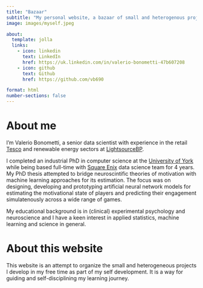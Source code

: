 ```yaml
---
title: "Bazaar"
subtitle: "My personal website, a bazaar of small and heterogenous projects."
image: images/myself.jpeg

about:
  template: jolla
  links:
    - icon: linkedin
      text: LinkedIn
      href: https://uk.linkedin.com/in/valerio-bonometti-47b607208
    - icon: github
      text: Github
      href: https://github.com/vb690

format: html
number-sections: false
---
```




# About me

::: {.justify}
I'm Valerio Bonometti, a senior data scientist with experience in the retail [Tesco](https://en.wikipedia.org/wiki/Tesco) and renewable energy sectors at [LightsourceBP](https://en.wikipedia.org/wiki/Lightsource_BP). 

I completed an industrial PhD in computer science at the [University of York](https://www.york.ac.uk/) while being based full-time
with [Square Enix](https://en.wikipedia.org/wiki/Square_Enix) data science team for 4 years. My PhD thesis attempted to bridge neuroscintific theories
of motivation with machine learning approaches for its estimation. The focus was on designing, developing and  prototyping artificial neural network models 
for estimating the motivational state of  players and predicting their engagement simulatenously across a wide range of games.

My educational background is in (clinical) experimental psychology and neuroscience and I have a keen interest in applied statistics, machine learning and 
science in general.
:::


# About this website

::: {.justify}
This website is an attempt to organize the small and heterogeneous projects I develop in my free time as part of my self development. It is a way for guiding and self-disciplining my 
learning journey.
:::


